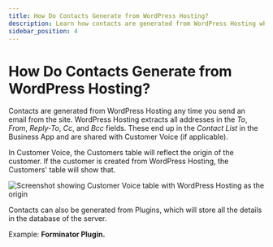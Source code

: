 ```yaml
---
title: How Do Contacts Generate from WordPress Hosting?
description: Learn how contacts are generated from WordPress Hosting when sending emails, and how they appear in your Contact List and Customer Voice.
sidebar_position: 4
---
```


# How Do Contacts Generate from WordPress Hosting?

Contacts are generated from WordPress Hosting any time you send an email from the site. WordPress Hosting extracts all addresses in the *To*, *From*, *Reply-To*, *Cc*, and *Bcc* fields. These end up in the *Contact List* in the Business App and are shared with Customer Voice (if applicable).  

In Customer Voice, the Customers table will reflect the origin of the customer. If the customer is created from WordPress Hosting, the Customers' table will show that. 

![Screenshot showing Customer Voice table with WordPress Hosting as the origin](./img/website/contacts-generate-wordpress-hosting.png)

Contacts can also be generated from Plugins, which will store all the details in the database of the server. 

Example: **Forminator Plugin.**